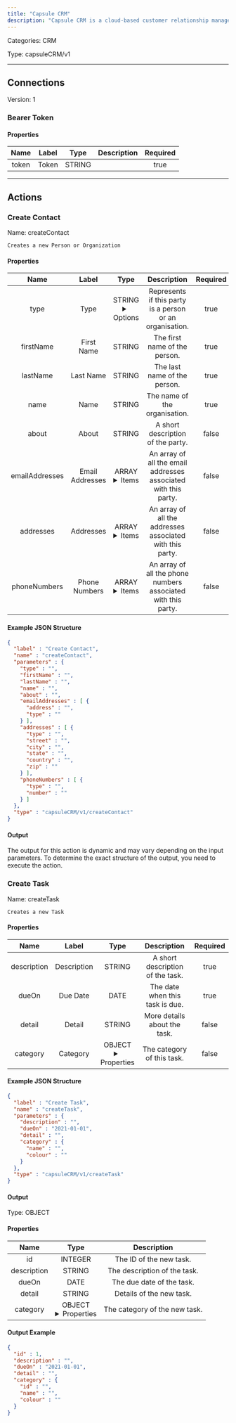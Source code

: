 ```yaml
---
title: "Capsule CRM"
description: "Capsule CRM is a cloud-based customer relationship management platform designed to help businesses manage contacts, track sales opportunities, and collaborate with their teams efficiently."
---
```



Categories: CRM


Type: capsuleCRM/v1

<hr />




## Connections

Version: 1


### Bearer Token

#### Properties

|      Name       |      Label     |     Type     |     Description     | Required |
|:---------------:|:--------------:|:------------:|:-------------------:|:--------:|
| token | Token | STRING |  | true |





<hr />


## Actions


### Create Contact
Name: createContact

`Creates a new Person or Organization`

#### Properties

|      Name       |      Label     |     Type     |     Description     | Required |
|:---------------:|:--------------:|:------------:|:-------------------:|:--------:|
| type | Type | STRING <details> <summary> Options </summary> <span>person</span>, <span>organization</span> </details> | Represents if this party is a person or an organisation. | true |
| firstName | First Name | STRING | The first name of the person. | true |
| lastName | Last Name | STRING | The last name of the person. | true |
| name | Name | STRING | The name of the organisation. | true |
| about | About | STRING | A short description of the party. | false |
| emailAddresses | Email Addresses | ARRAY <details> <summary> Items </summary> [&#123;STRING\(address), STRING\(type)&#125;] </details> | An array of all the email addresses associated with this party. | false |
| addresses | Addresses | ARRAY <details> <summary> Items </summary> [&#123;STRING\(type), STRING\(street), STRING\(city), STRING\(state), STRING\(country), STRING\(zip)&#125;] </details> | An array of all the addresses associated with this party. | false |
| phoneNumbers | Phone Numbers | ARRAY <details> <summary> Items </summary> [&#123;STRING\(type), STRING\(number)&#125;] </details> | An array of all the phone numbers associated with this party. | false |

#### Example JSON Structure
```json
{
  "label" : "Create Contact",
  "name" : "createContact",
  "parameters" : {
    "type" : "",
    "firstName" : "",
    "lastName" : "",
    "name" : "",
    "about" : "",
    "emailAddresses" : [ {
      "address" : "",
      "type" : ""
    } ],
    "addresses" : [ {
      "type" : "",
      "street" : "",
      "city" : "",
      "state" : "",
      "country" : "",
      "zip" : ""
    } ],
    "phoneNumbers" : [ {
      "type" : "",
      "number" : ""
    } ]
  },
  "type" : "capsuleCRM/v1/createContact"
}
```

#### Output

The output for this action is dynamic and may vary depending on the input parameters. To determine the exact structure of the output, you need to execute the action.




### Create Task
Name: createTask

`Creates a new Task`

#### Properties

|      Name       |      Label     |     Type     |     Description     | Required |
|:---------------:|:--------------:|:------------:|:-------------------:|:--------:|
| description | Description | STRING | A short description of the task. | true |
| dueOn | Due Date | DATE | The date when this task is due. | true |
| detail | Detail | STRING | More details about the task. | false |
| category | Category | OBJECT <details> <summary> Properties </summary> &#123;STRING\(name), STRING\(colour)&#125; </details> | The category of this task. | false |

#### Example JSON Structure
```json
{
  "label" : "Create Task",
  "name" : "createTask",
  "parameters" : {
    "description" : "",
    "dueOn" : "2021-01-01",
    "detail" : "",
    "category" : {
      "name" : "",
      "colour" : ""
    }
  },
  "type" : "capsuleCRM/v1/createTask"
}
```

#### Output



Type: OBJECT


#### Properties

|     Name     |     Type     |     Description     |
|:------------:|:------------:|:-------------------:|
| id | INTEGER | The ID of the new task. |
| description | STRING | The description of the task. |
| dueOn | DATE | The due date of the task. |
| detail | STRING | Details of the new task. |
| category | OBJECT <details> <summary> Properties </summary> &#123;STRING\(id), STRING\(name), STRING\(colour)&#125; </details> | The category of the new task. |




#### Output Example
```json
{
  "id" : 1,
  "description" : "",
  "dueOn" : "2021-01-01",
  "detail" : "",
  "category" : {
    "id" : "",
    "name" : "",
    "colour" : ""
  }
}
```




